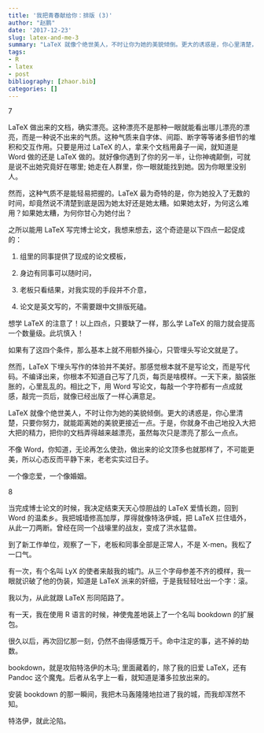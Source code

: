 ```yaml
---
title: '我把青春献给你：排版 (3)'
author: "赵鹏"
date: '2017-12-23'
slug: latex-and-me-3
summary: "LaTeX 就像个绝世美人，不时让你为她的美貌倾倒。更大的诱惑是，你心里清楚，只要你努力，就能距离她的美貌更接近一点。"
tags:
- R
- latex
- post
bibliography: [zhaor.bib]
categories: []
---
```


7


LaTeX 做出来的文档，确实漂亮。这种漂亮不是那种一眼就能看出哪儿漂亮的漂亮，而是一种说不出来的气质。这种气质来自字体、间距、断字等等诸多细节的堆积和交互作用。只要是用过 LaTeX 的人，拿来个文档用鼻子一闻，就知道是 Word 做的还是 LaTeX 做的。就好像你遇到了你的另一半，让你神魂颠倒，可就是说不出她究竟好在哪里; 她走在人群里，你一眼就能找到她。因为你眼里没别人。

然而，这种气质不是能轻易把握的。LaTeX 最为奇特的是，你为她投入了无数的时间，却竟然说不清楚到底是因为她太好还是她太糟。如果她太好，为何这么难用？如果她太糟，为何你甘心为她付出？

之所以能用 LaTeX 写完博士论文，我想来想去，这个奇迹是以下四点一起促成的：

1. 组里的同事提供了现成的论文模板，

2. 身边有同事可以随时问，

3. 老板只看结果，对我实现的手段并不介意，

4. 论文是英文写的，不需要跟中文排版死磕。

想学 LaTeX 的注意了！以上四点，只要缺了一样，那么学 LaTeX 的阻力就会提高一个数量级。此坑慎入！

如果有了这四个条件，那么基本上就不用额外操心，只管埋头写论文就是了。

然而，LaTeX 下埋头写作的体验并不美好。那感觉根本就不是写论文，而是写代码。不编译出来，你根本不知道自己写了几页，每页是啥模样。一天下来，脑袋胀胀的，心里乱乱的。相比之下，用 Word 写论文，每敲一个字符都有一点成就感，敲完一页后，就像已经出版了一样心满意足。

LaTeX 就像个绝世美人，不时让你为她的美貌倾倒。更大的诱惑是，你心里清楚，只要你努力，就能距离她的美貌更接近一点。于是，你就身不由己地投入大把大把的精力，把你的文档弄得越来越漂亮，虽然每次只是漂亮了那么一点点。

不像 Word，你知道，无论再怎么使劲，做出来的论文顶多也就那样了，不可能更美，所以心态反而平静下来，老老实实过日子。

一个像恋爱，一个像婚姻。


8

当完成博士论文的时候，我决定结束天天心惊胆战的 LaTeX 爱情长跑，回到 Word 的温柔乡。我把城墙修高加厚，厚得就像特洛伊城，把 LaTeX 拦住墙外，从此一刀两断。曾经在同一个战壕里的战友，变成了洪水猛兽。

到了新工作单位，观察了一下，老板和同事全部是正常人，不是 X-men。我松了一口气。

有一次，有个名叫 LyX 的使者来敲我的城门。从三个字母参差不齐的模样，我一眼就识破了他的伪装，知道是 LaTeX 派来的奸细，于是我轻轻吐出一个字：滚。

我以为，从此就跟 LaTeX 形同陌路了。

有一天，我在使用 R 语言的时候，神使鬼差地装上了一个名叫 bookdown 的扩展包。

很久以后，再次回忆那一刻，仍然不由得感慨万千。命中注定的事，逃不掉的劫数。

bookdown，就是攻陷特洛伊的木马; 里面藏着的，除了我的旧爱 LaTeX，还有 Pandoc 这个魔鬼。后者从名字上一看，就知道是潘多拉放出来的。

安装 bookdown 的那一瞬间，我把木马轰隆隆地拉进了我的城，而我却浑然不知。

特洛伊，就此沦陷。